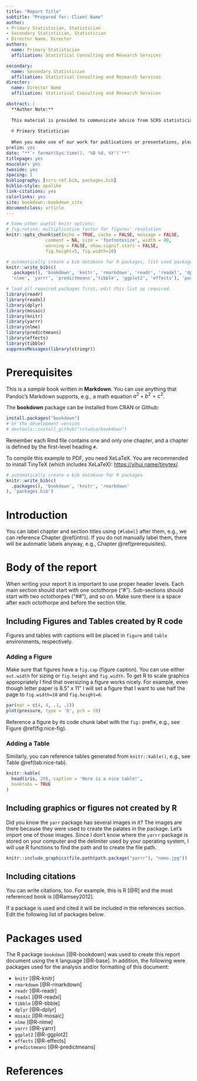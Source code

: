 ```yaml
--- 
title: "Report Title"
subtitle: "Prepared for: Client Name"
author: 
- Primary Statistician, Statistician
- Secondary Statistician, Statistician
- Director Name, Director
authors: 
  name: Primary Statistician  
  affiliation: Statistical Consulting and Research Services  

secondary: 
  name: Secondary Statistician
  affiliation: Statistical Consulting and Research Services
director:  
  name: Director Name
  affiliation: Statistical Consulting and Research Services  

abstract: |
  **Author Note:**  
  
  This material is provided to communicate advice from SCRS statisticians based on our best understanding of your research needs. We encourage you to use this report in discussions with colleagues. Please do not publish any portion of this material without permission.  
  
  © Primary Statistician
  
  When you make use of our work for publications or presentations, please be sure to acknowledge the funding we receive from NIGMS using the following: “Research reported in this publication was supported by Institutional Development Awards (IDeA) from the National Institute of General Medical Sciences of the National Institutes of Health under Awards P20GM103474, U54GM115371, 5P20GM104417, and 2U54GM104944-06. The content is solely the responsibility of the authors and does not necessarily represent the official views of the National Institutes of Health.  
prelim: yes
date: "**`r format(Sys.time(), '%B %d, %Y')`**"
titlepage: yes
msucolor: yes
twoside: yes
spacing: 1
bibliography: [scrs-ref.bib, packages.bib]
biblio-style: apalike
link-citations: yes
colorlinks: yes
site: bookdown::bookdown_site
documentclass: article
---
```



```r
# Some other useful knitr options:
# fig.retina: multiplicative factor for figures' resolution
knitr::opts_chunk$set(echo = TRUE, cache = FALSE, message = FALSE,
               comment = NA, size = 'footnotesize', width = 80,
               warning = FALSE, show.signif.stars = FALSE,
               fig.height=5, fig.width=10)
```

```r
# automatically create a bib database for R packages, list used packages here
knitr::write_bib(c(
  .packages(), 'bookdown', 'knitr', 'rmarkdown', 'readr', 'readxl', 'dplyr', 'mosaic',
  'nlme', 'yarrr', 'predictmeans','tibble', 'ggplot2', 'effects'), 'packages.bib')
```

```r
# load all required packages first, edit this list as required.
library(readr)
library(readxl)
library(dplyr)
library(mosaic)
library(knitr)
library(yarrr)
library(nlme)
library(predictmeans)
library(effects)
library(tibble)
suppressMessages(library(stringr))
```

# Prerequisites

This is a _sample_ book written in **Markdown**. You can use anything that Pandoc's Markdown supports, e.g., a math equation $a^2 + b^2 = c^2$.

The **bookdown** package can be installed from CRAN or Github:

```r
install.packages("bookdown")
# or the development version
# devtools::install_github("rstudio/bookdown")
```

Remember each Rmd file contains one and only one chapter, and a chapter is defined by the first-level heading `#`.

To compile this example to PDF, you need XeLaTeX. You are recommended to install TinyTeX (which includes XeLaTeX): <https://yihui.name/tinytex/>.

```r
# automatically create a bib database for R packages
knitr::write_bib(c(
  .packages(), 'bookdown', 'knitr', 'rmarkdown'
), 'packages.bib')
```

# Introduction {#intro}

You can label chapter and section titles using `{#label}` after them, e.g., we can reference Chapter \@ref(intro). If you do not manually label them, there will be automatic labels anyway, e.g., Chapter \@ref(prerequisites).


# Body of the report

When writing your report it is important to use proper header levels. Each main section should start with one octothorpe ("#"). Sub-sections should start with two octothorpes ("##"), and so on. Make sure there is a space after each octothorpe and before the section title.

## Including Figures and Tables created by R code

Figures and tables with captions will be placed in `figure` and `table` environments, respectively.

### Adding a Figure

Make sure that figures have a `fig.cap` (figure caption). You can use either `out.width` for sizing or `fig.height` and `fig.width`. To get R to scale graphics appropriately I find that oversizing a figure works nicely. For example, even though letter paper is 8.5" x 11" I will set a figure that I want to use half the page to `fig.width=10` and `fig.height=6`.

```r
par(mar = c(4, 4, .1, .1))
plot(pressure, type = 'b', pch = 19)
```

Reference a figure by its code chunk label with the `fig:` prefix, e.g., see Figure \@ref(fig:nice-fig). 

### Adding a Table

Similarly, you can reference tables generated from `knitr::kable()`, e.g., see Table \@ref(tab:nice-tab).

```r
knitr::kable(
  head(iris, 20), caption = 'Here is a nice table!',
  booktabs = TRUE
)
```

## Including graphics or figures not created by R

Did you know the `yarr` package has several images in it? The images are there because they were used to create the palates in the package. Let's import one of those images. Since I don't know where the `yarrr` package is stored on your computer and the delimiter used by your operating system, I will use R functions to find the path and to create the file path.

```r
knitr::include_graphics(file.path(path.package("yarrr"), "nemo.jpg"))
```

## Including citations

You can write citations, too. For example, this is R [@R] and the most referenced book is [@Ramsey2012].

If a package is used and cited it will be included in the references section. Edit the following list of packages below.

# Packages used

The R package `bookdown` [@R-bookdown] was used to create this report document using the `R` language [@R-base]. In addition, the following were packages used for the analysis and/or formatting of this document:

- `knitr` [@R-knitr]
- `rmarkdown` [@R-rmarkdown]
- `readr` [@R-readr]
- `readxl` [@R-readxl]
- `tibble` [@R-tibble]
- `dplyr` [@R-dplyr]
- `mosaic` [@R-mosaic]
- `nlme` [@R-nlme]
- `yarrr` [@R-yarrr]
- `ggplot2` [@R-ggplot2]
- `effects` [@R-effects]
- `predictmeans` [@R-predictmeans]

# References

